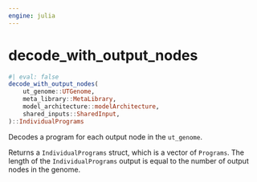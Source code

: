 ```yaml
---
engine: julia
---
```


# decode_with_output_nodes {#sec-doc}
    

::: {.callout-note appearance="simple" title="docblock" collapse=false}    


```julia
#| eval: false
decode_with_output_nodes(
    ut_genome::UTGenome,
    meta_library::MetaLibrary,
    model_architecture::modelArchitecture,
    shared_inputs::SharedInput,
)::IndividualPrograms

```

Decodes a program for each output node in the `ut_genome`.
 
Returns a `IndividualPrograms` struct, which is a vector of `Programs`. The length of the `IndividualPrograms` output is equal to the number of output nodes in the genome.
 


:::
    

